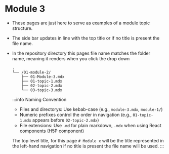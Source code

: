 # Module 3

- These pages are just here to serve as examples of a module topic structure.

- The side bar updates in line with the top title or if no title is present the file name.

- In the repository directory this pages file name matches the folder name, meaning it renders when you click the drop down

    ```
    .
    └── /01-module-2/
        ├── 01-Module-3.mdx
        ├── 01-topic-1.mdx
        ├── 02-topic-2.mdx
        └── 03-topic-3.mdx
    ```

    :::info Naming Convention
    - Files and directorys: Use kebab-case (e.g., `module-3.mdx`, `module-1/`)
    - Numeric prefixes control the order in navigation (e.g., `01-topic-1.mdx` appears before `02-topic-2.mdx`)
    - File extensions: Use `.md` for plain markdown, `.mdx` when using React components (H5P component)

    The top level title, for this page `# Module x` will be the title represented in the left-hand navigation if no title is present the file name will be used.
    :::